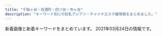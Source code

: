 ```yaml
---
title: "千駄ヶ谷・信濃町・四ツ谷・市ヶ谷"
description: "キーワード別にの巨乳アジアン・チャイナエステ嬢情報をまとめました。"
---
```


新着画像と新着キーワードをまとめています。
2021年03月24日の情報です。

<DmmAffiliateIns />
<KeywordTable
  shops={
    [
    {
        "img_links": [],
        "name": "\u30c6\u30a3\u30e9\u30df\u30b9",
        "keywords": {},
        "url": "https://juno-esthe.tokyo/",
        "station": "\u56db\u30c4\u8c37\u99c52\u756a\u53e3"
    },
    {
        "url": "http://bimajo.ies.fun/",
        "keywords": {},
        "name": "\u7652\u3057\u306e\u5c4b",
        "img_links": [],
        "station": "\u56db\u8c37\u4e09\u4e01\u76ee\u99c52\u756a\u51fa\u53e3"
    },
    {
        "url": "http://l-rlx.com/",
        "keywords": {},
        "img_links": [
            "http://l-rlx.com/girl/02.jpg",
            "http://l-rlx.com/images/03.jpg",
            "http://l-rlx.com/images/index_16.jpg",
            "http://l-rlx.com/images/info.jpg",
            "http://l-rlx.com/images/index_04.jpg",
            "http://l-rlx.com/girl/00.jpg",
            "http://l-rlx.com/images/index_17.jpg",
            "http://l-rlx.com/images/index_06.jpg",
            "http://l-rlx.com/images/index_20.jpg",
            "http://l-rlx.com/images/index_02.jpg",
            "http://l-rlx.com/images/staff_09.jpg",
            "http://l-rlx.com/images/index_14.jpg",
            "http://l-rlx.com/girl/04.jpg",
            "http://l-rlx.com/girl/03.jpg",
            "http://l-rlx.com/images/index_12.jpg",
            "http://l-rlx.com/images/index_21.jpg",
            "http://l-rlx.com/images/index_03.jpg",
            "http://l-rlx.com/girl/08.jpg",
            "http://l-rlx.com/images/rec.jpg",
            "http://l-rlx.com/images/sub_09.jpg",
            "http://l-rlx.com/images/info_09.jpg",
            "http://l-rlx.com/images/01.jpg",
            "http://l-rlx.com/images/rec_09.jpg",
            "http://l-rlx.com/images/index_07.jpg",
            "http://l-rlx.com/images/index_01.jpg",
            "http://l-rlx.com/images/02.jpg",
            "http://l-rlx.com/girl/01.jpg",
            "http://l-rlx.com/images/index_05.jpg",
            "http://l-rlx.com/girl/05.jpg"
        ],
        "name": "\u30aa\u30fc\u30ed\u30e9",
        "station": "\u56db\u8c37\u4e09\u4e01\u76ee\u99c52\u756a\u53e3"
    },
    {
        "keywords": {},
        "station": "\u56db\u8c37\u4e09\u4e01\u76ee\u99c52\u756a",
        "url": "http://e-rosa.net/",
        "name": "ROSA",
        "img_links": [
            "http://e-rosa.net/images/te3.jpg",
            "http://e-rosa.net/images/noimage.jpg",
            "http://e-rosa.net/images/yuri.jpg",
            "http://e-rosa.net/images/tite-magazine.png",
            "http://e-rosa.net/images/ha.jpg",
            "http://e-rosa.net/images/yuna.jpg",
            "http://e-rosa.net/images/access3.jpg",
            "http://e-rosa.net/images/pagetop.png",
            "http://e-rosa.net/images/sejutu5.jpg",
            "http://e-rosa.net/images/002.jpg",
            "http://e-rosa.net/images/news_bottom.jpg",
            "http://e-rosa.net/images/girl_01.png",
            "http://e-rosa.net/images/right_bottom.png",
            "http://e-rosa.net/images/003.jpg",
            "http://e-rosa.net/images/tite-link.png",
            "http://e-rosa.net/images/nei_03.png",
            "http://e-rosa.net/images/aya2.jpg",
            "http://e-rosa.net/images/yuyu.jpg",
            "http://e-rosa.net/images/rina0.jpg",
            "http://e-rosa.net/images/girl_03.png",
            "http://e-rosa.net/images/tite-staff.png",
            "http://e-rosa.net/images/yuyi.jpg",
            "http://e-rosa.net/images/te1.jpg",
            "http://e-rosa.net/images/girl_top.png",
            "http://e-rosa.net/images/rina1.jpg",
            "http://e-rosa.net/images/mio.jpg",
            "http://e-rosa.net/images/risa.jpg",
            "http://e-rosa.net/images/misa1.jpg",
            "http://e-rosa.net/images/001.jpg",
            "http://e-rosa.net/images/g1.jpg",
            "http://e-rosa.net/images/mimi.jpg",
            "http://e-rosa.net/images/006.jpg",
            "http://e-rosa.net/images/sejutu6.jpg",
            "http://e-rosa.net/images/meyi2.jpg",
            "http://e-rosa.net/images/rina2.jpg",
            "http://e-rosa.net/images/right_top.png",
            "http://e-rosa.net/images/005.jpg",
            "http://e-rosa.net/images/girlx_top.png",
            "http://e-rosa.net/images/rimi.jpg",
            "http://e-rosa.net/images/haruka.jpg",
            "http://e-rosa.net/images/009.jpg",
            "http://e-rosa.net/images/k1.jpg",
            "http://e-rosa.net/images/ayaka.jpg",
            "http://e-rosa.net/images/sejutu2.jpg",
            "http://e-rosa.net/images/g13.jpg",
            "http://e-rosa.net/images/grande.jpg",
            "http://e-rosa.net/images/news_top.jpg",
            "http://e-rosa.net/images/te2.jpg",
            "http://e-rosa.net/images/gg1.png",
            "http://e-rosa.net/images/meyi1.jpg",
            "http://e-rosa.net/images/ddd.jpg",
            "http://e-rosa.net/images/nei_01.png",
            "http://e-rosa.net/images/004.jpg",
            "http://e-rosa.net/images/sejutu1.jpg",
            "http://e-rosa.net/images/aya1.jpg"
        ]
    },
    {
        "img_links": [
            "http://e-yotsuya.net/images/mobile.png",
            "http://e-yotsuya.net/images/baner2.jpg",
            "http://e-yotsuya.net/images/g6.jpg",
            "http://e-yotsuya.net/images/g4.jpg",
            "http://e-yotsuya.net/images/g3.jpg",
            "http://e-yotsuya.net/images/g9.jpg",
            "http://e-yotsuya.net/images/baner.jpg",
            "http://e-yotsuya.net/images/g2.jpg",
            "http://e-yotsuya.net/images/news-tit.png",
            "http://e-yotsuya.net/images/tite-staff1.jpg",
            "http://e-yotsuya.net/images/room.jpg",
            "http://e-yotsuya.net/images/g5.jpg",
            "http://e-yotsuya.net/images/g8.jpg",
            "http://e-yotsuya.net/images/g1.jpg",
            "http://e-yotsuya.net/images/top.jpg",
            "http://e-yotsuya.net/images/tite-staff.jpg",
            "http://e-yotsuya.net/images/news-tit1.jpg",
            "http://e-yotsuya.net/images/top2.png",
            "http://e-yotsuya.net/images/g7.jpg"
        ],
        "name": "\u30b9\u30de\u30a4\u30eb",
        "station": "JR\u56db\u30c4\u8c37\u99c5\u8d64\u5742\u53e3",
        "keywords": {
            "C": 14
        },
        "url": "http://e-yotsuya.net/"
    },
    {
        "station": "\u56db\u8c37\u4e09\u4e01\u76ee\u99c52\u756a\u51fa\u53e3",
        "name": "\u5149\u540d",
        "keywords": {
            "83": 18,
            "87": 18,
            "D": 252,
            "86": 126,
            "82": 18,
            "84": 18,
            "85": 108,
            "C": 54
        },
        "img_links": [
            "http://aqua.jpn.cm/photos/sites/16/2020/12/2020120208263886.jpg",
            "http://aqua.jpn.cm/photos/sites/16/2018/01/2018013112184869.jpg",
            "http://aqua.jpn.cm/photos/sites/16/2018/01/2018011007031662.jpg",
            "http://aqua.jpn.cm/images/room1.jpg",
            "http://aqua.jpn.cm/images/1.jpg",
            "http://aqua.jpn.cm/photos/sites/16/2020/03/2020030507254950.jpg",
            "http://aqua.jpn.cm/photos/sites/16/2019/03/2019031107062221.jpg",
            "http://aqua.jpn.cm/photos/sites/16/2018/01/2018011007031899.jpg",
            "http://aqua.jpn.cm/images/s_pick.png",
            "http://aqua.jpn.cm/images/2.jpg",
            "http://aqua.jpn.cm/photos/sites/16/2021/03/2021030106235633.jpg",
            "http://aqua.jpn.cm/photos/sites/16/2020/04/2020040301184076.jpg",
            "http://aqua.jpn.cm/images/room2.jpg",
            "http://aqua.jpn.cm/images/room3.jpg",
            "http://aqua.jpn.cm/photos/sites/16/2020/10/2020100508293240.jpg",
            "http://aqua.jpn.cm/photos/sites/16/2018/01/2018011007032034.jpg",
            "http://aqua.jpn.cm/photos/sites/16/2020/09/2020091507031094.jpg",
            "http://aqua.jpn.cm/photos/sites/16/2021/03/2021032308500758.jpg",
            "http://aqua.jpn.cm/photos/sites/16/2021/03/2021031006535594.jpg",
            "http://aqua.jpn.cm/images/3.jpg",
            "http://aqua.jpn.cm/photos/sites/16/2018/05/2018052105590585.jpg",
            "http://aqua.jpn.cm/photos/sites/16/2021/01/2021011401054262.jpg",
            "http://aqua.jpn.cm/photos/sites/16/2019/02/2019020108033676.jpg",
            "http://aqua.jpn.cm/images/line.jpg",
            "http://aqua.jpn.cm/images/mobile.jpg",
            "http://aqua.jpn.cm/photos/sites/16/2021/03/2021032308500056.jpg",
            "http://aqua.jpn.cm/images/top.png",
            "http://aqua.jpn.cm/images/s_staff.png",
            "http://aqua.jpn.cm/photos/sites/16/2020/10/2020100906522289.jpg",
            "http://aqua.jpn.cm/images/room4.jpg",
            "http://aqua.jpn.cm/images/s_news.jpg",
            "http://aqua.jpn.cm/images/room5.jpg"
        ],
        "url": "http://aqua.jpn.cm/"
    },
    {
        "img_links": [
            "http://lakulaku.info/img/5-1.jpg",
            "http://lakulaku.info/images/staff/5-5.jpg",
            "http://lakulaku.info/img/rina.jpg",
            "http://lakulaku.info/images/titestaff.png",
            "http://lakulaku.info/images/staff/5-4.jpg",
            "http://lakulaku.info/img/s06.jpg",
            "http://lakulaku.info/images/staff/momo.jpg",
            "http://lakulaku.info/img/5-5.jpg",
            "http://lakulaku.info/images/staff/rina.jpg",
            "http://lakulaku.info/images/staff/sizuka.jpg",
            "http://lakulaku.info/images/staff/s06.jpg",
            "http://lakulaku.info/images/mobile.png",
            "http://lakulaku.info/images/staff/ai.jpg",
            "http://lakulaku.info/images/top.jpg",
            "http://lakulaku.info/img/5-2.jpg",
            "http://lakulaku.info/img/5-4.jpg",
            "http://lakulaku.info/images/staff/5-2.jpg",
            "http://lakulaku.info/images/staff/nena.jpg",
            "http://lakulaku.info/images/newtit.png",
            "http://lakulaku.info/images/staff/yumi.jpg",
            "http://lakulaku.info/images/staff/mari.jpg",
            "http://lakulaku.info/images/staff/5-3.jpg",
            "http://lakulaku.info/images/staff/ai-a.jpg",
            "http://lakulaku.info/images/staff/5-1.jpg",
            "http://lakulaku.info/swf/baner.jpg",
            "http://lakulaku.info/img/5-3.jpg"
        ],
        "keywords": {},
        "url": "http://lakulaku.info/",
        "station": "\u56db\u8c37\u4e09\u4e01\u76ee\u99c52\u756a",
        "name": "\u767e\u5408"
    },
    {
        "img_links": [
            "http://xn--vckg5a9gug.in.net/images/evetop.png",
            "http://xn--vckg5a9gug.in.net/images/cg04.jpg",
            "http://xn--vckg5a9gug.in.net/images/cg06.jpg",
            "http://xn--vckg5a9gug.in.net/images/top.png",
            "http://xn--vckg5a9gug.in.net/images/cg07.jpg",
            "http://xn--vckg5a9gug.in.net/images/cg05.jpg",
            "http://xn--vckg5a9gug.in.net/images/news.png",
            "http://xn--vckg5a9gug.in.net/images/cg03.jpg",
            "http://xn--vckg5a9gug.in.net/link/menlog.jpg",
            "http://xn--vckg5a9gug.in.net/images/staff_s.png"
        ],
        "keywords": {},
        "station": "\u9eb9\u753a\u99c51\u756a\u51fa\u53e3",
        "name": "Moon",
        "url": "http://xn--vckg5a9gug.in.net/"
    },
    {
        "keywords": {
            "84": 2,
            "C": 12,
            "85": 4,
            "D": 5,
            "86": 2
        },
        "name": "1819\uff5e\u7d46",
        "img_links": [
            "http://1819-kizuna.work/i/img/skr.png",
            "http://1819-kizuna.work/i/img/s6.jpg",
            "http://1819-kizuna.work/i/img/r2.jpg",
            "http://1819-kizuna.work/img/skr.png",
            "http://1819-kizuna.work/img/1F60A.png",
            "http://1819-kizuna.work/img/1F431.png",
            "http://1819-kizuna.work/img/bottom.jpg",
            "http://1819-kizuna.work/i/img/s1.jpg",
            "http://1819-kizuna.work/i/img/st030.jpg",
            "http://1819-kizuna.work/i/img/st23.jpg",
            "http://1819-kizuna.work/img/s25.jpg",
            "http://1819-kizuna.work/i/img/s4.jpg",
            "http://1819-kizuna.work/img/st31.jpg",
            "http://1819-kizuna.work/i/img/st023.jpg",
            "http://1819-kizuna.work/img/st24.jpg",
            "http://1819-kizuna.work/i/img/st24.jpg",
            "http://1819-kizuna.work/i/img/jk.jpg",
            "http://1819-kizuna.work/img/st30.jpg",
            "http://1819-kizuna.work/img/st023.jpg",
            "http://1819-kizuna.work/img/s24.jpg",
            "http://1819-kizuna.work/i/img/s2.jpg",
            "http://1819-kizuna.work/img/st031.jpg",
            "http://1819-kizuna.work/img/botton.jpg",
            "http://1819-kizuna.work/img/st024.jpg",
            "http://1819-kizuna.work/img/st030.jpg",
            "http://1819-kizuna.work/img/jk.jpg",
            "http://1819-kizuna.work/img/st25.jpg",
            "http://1819-kizuna.work/img/st23.jpg",
            "http://1819-kizuna.work/i/img/s5.jpg",
            "http://1819-kizuna.work/i/img/r4.jpg",
            "http://1819-kizuna.work/img/1F351.png",
            "http://1819-kizuna.work/img/1F353.png",
            "http://1819-kizuna.work/img/mo.png",
            "http://1819-kizuna.work/i/img/st024.jpg",
            "http://1819-kizuna.work/img/s23.jpg",
            "http://1819-kizuna.work/i/img/st031.jpg",
            "http://1819-kizuna.work/i/img/r3.jpg",
            "http://1819-kizuna.work/i/img/s3.jpg",
            "http://1819-kizuna.work/i/img/st31.jpg",
            "http://1819-kizuna.work/i/img/r1.jpg",
            "http://1819-kizuna.work/i/img/st25.jpg",
            "http://1819-kizuna.work/img/s31.jpg",
            "http://1819-kizuna.work/img/1F339.png",
            "http://1819-kizuna.work/img/s30.jpg",
            "http://1819-kizuna.work/img/1F33C.png",
            "http://1819-kizuna.work/i/img/st30.jpg",
            "http://1819-kizuna.work/img/fla.jpg"
        ],
        "url": "http://1819-kizuna.work/",
        "station": "\u56db\u8c37\u4e09\u4e01\u76ee\u99c53\u756a\u51fa\u53e3"
    },
    {
        "keywords": {
            "85": 12,
            "D": 16,
            "C": 13,
            "86": 4
        },
        "station": "\u56db\u8c37\u4e09\u4e01\u76ee\u99c52\u756a",
        "img_links": [
            "https://tanpopo.tyo.cm/images/pagetop.png",
            "https://tanpopo.tyo.cm/images/mainimg.jpg",
            "https://tanpopo.tyo.cm/images/service1.jpg",
            "https://tanpopo.tyo.cm/images/img_teaser.jpg",
            "https://tanpopo.tyo.cm/images/service4.jpg",
            "https://tanpopo.tyo.cm/photos/sites/43/2021/03/2021031408034196.jpg",
            "https://tanpopo.tyo.cm/images/sp_img_teaser.jpg",
            "https://tanpopo.tyo.cm/images/sp_mainimg.jpg",
            "https://tanpopo.tyo.cm/photos/sites/43/2021/03/2021031408034299.jpg",
            "https://tanpopo.tyo.cm/images/service3.jpg",
            "https://tanpopo.tyo.cm/images/service2.jpg",
            "https://tanpopo.tyo.cm/photos/sites/43/2021/03/2021031408034382.jpg",
            "https://tanpopo.tyo.cm/photos/sites/43/2021/03/2021031408034074.jpg"
        ],
        "url": "https://tanpopo.tyo.cm/",
        "name": "\u305f\u3093\u307d\u307d"
    }
]
}
/>
<DmmAffiliateScript />

